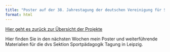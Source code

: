 ```yaml
---
title: "Poster auf der 38. Jahrestagung der deutschen Vereinigung für Sportwissenschaft vom 1. bis 3. Mai 2025 in Leipzig (ger)"
format: html
---
```


[Hier geht es zurück zur Übersicht der Projekte](projects.qmd)

Hier finden Sie in den nächsten Wochen mein Poster und weiterführende Materialien für die dvs Sektion Sportpädagogik Tagung in Leipzig.
